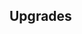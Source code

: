 {{Building
| name = Clay Mine (Established)
| image = N/A
| category = {{BuildingCategory|category=Established Production}}
| cycle = 1s
| capacity = 1000
| produce_per_cycle = 1 {{RessourceIcon|type=clay}}
| consume_per_cycle = N/A
| build_cost = 30 {{RessourceIcon|type=wheat}}, 40 {{RessourceIcon|type=wood}}
| description = Produces clay.
}}

== Upgrades ==
{{Upgrade
| name = Zero waste
| description = 10% chance of repairing your castle for 1 HP with each production cycle.
}}
{{Upgrade
| name = Clay Mine production
| description = Boosts production by 35%.
}}